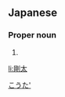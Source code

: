 ==Japanese==
{{ja-kanjitab|剛|太}}

===Proper noun===
{{ja-pos|proper|ごうた}}

# {{given name|male|lang=ja}}

[[Category:Japanese male given names|こうた']]

[[li:剛太]]